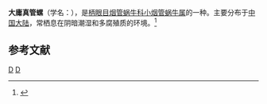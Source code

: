 {{Speciesbox
| taxon = Euphaedusa dayongensis
| binomial_authority = Chen et Zhang, 1999
}}
'''大庸真管螺'''（学名：''{{lang|la|Euphaedusa dayongensis}}''），是[[柄眼目|柄眼目]][[烟管蜗牛科|烟管蜗牛科]][[小烟管蜗牛属|小烟管蜗牛属]]的一种。主要分布于[[中国大陆|中国大陆]]，常栖息在阴暗潮湿和多腐殖质的环境。<ref>{{cite web|url=http://shell.sinica.edu.tw/chinese/shellbase_detail.php?science_no=5914|title=国际贝库：大庸真管螺|publisher=台湾贝类资料库|accessdate=2009-08-11|archive-date=2016-03-04|archive-url=https://web.archive.org/web/20160304120104/http://shell.sinica.edu.tw/chinese/shellbase_detail.php?science_no=5914|dead-url=no}}</ref>

== 参考文献 ==
{{reflist}}
{{taxonbar}}
[[Category:_1999年描述的动物|D]]
[[Category:小烟管蜗牛属|D]]